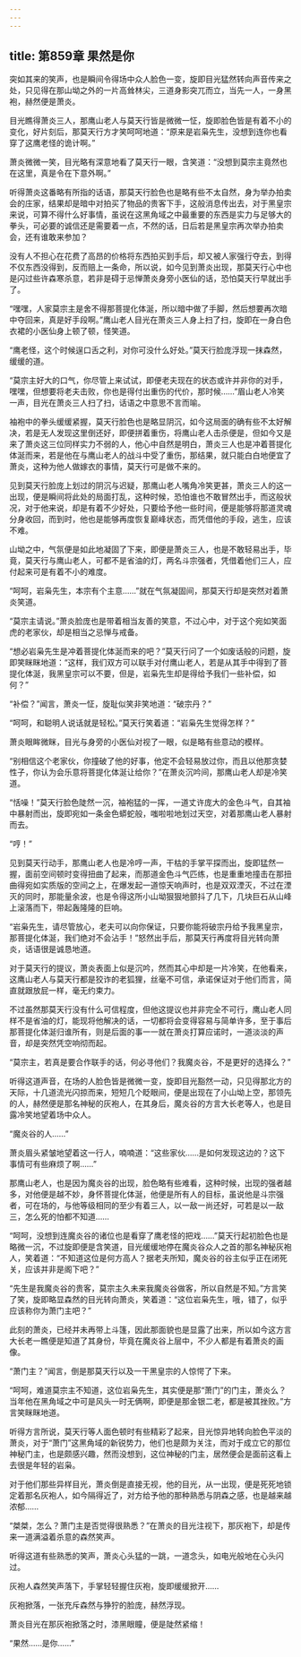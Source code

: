 ```yaml
---
---
---
```

title: 第859章 果然是你
---



突如其来的笑声，也是瞬间令得场中众人脸色一变，旋即目光猛然转向声音传来之处，只见得在那山坳之外的一片高耸林尖，三道身影突兀而立，当先一人，一身黑袍，赫然便是萧炎。

目光瞧得萧炎三人，那鹰山老人与莫天行皆是微微一怔，旋即脸色皆是有着不小的变化，好片刻后，那莫天行方才笑呵呵地道：“原来是岩枭先生，没想到连你也看穿了这鹰老怪的诡计啊。”

萧炎微微一笑，目光略有深意地看了莫天行一眼，含笑道：“没想到莫宗主竟然也在这里，真是令在下意外啊。”

听得萧炎这番略有所指的话语，那莫天行脸色也是略有些不太自然，身为举办拍卖会的庄家，结果却是暗中对拍买了物品的贵客下手，这般消息传出去，对于黑皇宗来说，可算不得什么好事情，虽说在这黑角域之中最重要的东西是实力与足够大的拳头，可必要的诚信还是需要着一点，不然的话，日后若是黑皇宗再次举办拍卖会，还有谁敢来参加？

没有人不担心在花费了高昂的价格将东西拍买到手后，却又被人家强行夺去，到得不仅东西没得到，反而赔上一条命，所以说，如今见到萧炎出现，那莫天行心中也是闪过些许森寒杀意，若非是碍于忌惮萧炎身旁小医仙的话，恐怕莫天行早就出手了。

“嘿嘿，人家莫宗主是舍不得那菩提化体涎，所以暗中做了手脚，然后想要再次暗中夺回来，真是好手段啊。”鹰山老人目光在萧炎三人身上扫了扫，旋即在一身白色衣裙的小医仙身上顿了顿，怪笑道。

“鹰老怪，这个时候逞口舌之利，对你可没什么好处。”莫天行脸庞浮现一抹森然，缓缓的道。

“莫宗主好大的口气，你尽管上来试试，即便老夫现在的状态或许并非你的对手，嘿嘿，但想要将老夫击败，你也是得付出重伤的代价，那时候……”眉山老人冷笑一声，目光在萧炎三人扫了扫，话语之中意思不言而喻。

袖袍中的拳头缓缓紧握，莫天行脸色也是略显阴沉，如今这局面的确有些不太好解决，若是无人发现这里倒还好，即便拼着重伤，将鹰山老人击杀便是，但如今又是来了萧炎这三位同样实力不弱的人，他心中自然是明白，萧炎三人也是冲着菩提化体涎而来，若是他在与鹰山老人的战斗中受了重伤，那结果，就只能白白地便宜了萧炎，这种为他人做嫁衣的事情，莫天行可是做不来的。

见到莫天行脸庞上划过的阴沉与迟疑，那鹰山老人嘴角冷笑更甚，萧炎三人的这一出现，便是瞬间将此处的局面打乱，这种时候，恐怕谁也不敢冒然出手，而这般状况，对于他来说，却是有着不少好处，只要给予他一些时间，便是能够将那道灵魂分身收回，而到时，他也是能够再度恢复巅峰状态，而凭借他的手段，逃生，应该不难。

山坳之中，气氛便是如此地凝固了下来，即便是萧炎三人，也是不敢轻易出手，毕竟，莫天行与鹰山老人，可都不是省油的灯，两名斗宗强者，凭借着他们三人，应付起来可是有着不小的难度。

“呵呵，岩枭先生，本宗有个主意……”就在气氛凝固间，那莫天行却是突然对着萧炎笑道。

“莫宗主请说。”萧炎脸庞也是带着相当友善的笑意，不过心中，对于这个宛如笑面虎的老家伙，却是相当之忌惮与戒备。

“想必岩枭先生是冲着菩提化体涎而来的吧？”莫天行问了一个如废话般的问题，旋即笑眯眯地道：“这样，我们双方可以联手对付鹰山老人，若是从其手中得到了菩提化体涎，我黑皇宗可以不要，但是，岩枭先生却是得给予我们一些补偿，如何？”

“补偿？”闻言，萧炎一怔，旋耻似笑非笑地道：“破宗丹？”

“呵呵，和聪明人说话就是轻松。”莫天行笑着道：“岩枭先生觉得怎样？”

萧炎眼眸微眯，目光与身旁的小医仙对视了一眼，似是略有些意动的模样。

“别相信这个老家伙，你撞破了他的好事，他定不会轻易放过你，而且以他那贪婪性子，你认为会乐意将菩提化体涎让给你？”在萧炎沉吟间，那鹰山老人却是冷笑道。

“恬噪！”莫天行脸色陡然一沉，袖袍猛的一挥，一道丈许庞大的金色斗气，自其袖中暴射而出，旋即宛如一条金色蟒蛇般，嗤啦啦地划过天空，对着那鹰山老人暴射而去。

“哼！”

见到莫天行动手，那鹰山老人也是冷哼一声，干枯的手掌平探而出，旋即猛然一握，面前空间顿时变得扭曲了起来，而那道金色斗气匹练，也是重重地撞击在那扭曲得宛如实质版的空间之上，在爆发起一道惊天响声时，也是双双湮灭，不过在湮灭的同时，那能量余波，也是令得这所小山坳狠狠地颤抖了几下，几块巨石从山峰上滚落而下，带起轰隆隆的巨响。

“岩枭先生，请尽管放心，老夫可以向你保证，只要你能将破宗丹给予我黑皇宗，那菩提化体涎，我们绝对不会沾手！”怒然出手后，那莫天行再度将目光转向萧炎，话语很是诚恳地道。

对于莫天行的提议，萧炎表面上似是沉吟，然而其心中却是一片冷笑，在他看来，这鹰山老人与莫天行都是狡诈的老狐狸，丝毫不可信，承诺保证对于他们而言，简直就跟放屁一样，毫无约束力。

不过虽然那莫天行没有什么可信程度，但他这提议也并非完全不可行，鹰山老人同样不是省油的灯，能现将他解决的话，一切都将会变得容易与简单许多，至于事后那菩提化体涎归谁所有，则是后面的事一一就在萧炎打算应诺时，一道淡淡的声音，却是突然凭空响彻而起。

“莫宗主，若真是要合作联手的话，何必寻他们？我魔炎谷，不是更好的选择么？”

听得这道声音，在场的人脸色皆是微微一变，旋即目光豁然一动，只见得那北方的天际，十几道流光闪掠而来，短短几个眨眼间，便是出现在了小山坳上空，那领先的人，赫然便是那名神秘的灰袍人，在其身后，魔炎谷的方言大长老等人，也是目露冷笑地望着场中众人。

“魔炎谷的人……”

萧炎眉头紧皱地望着这一行人，喃喃道：“这些家伙……是如何发现这边的？这下事情可有些麻烦了啊……”

那鹰山老人，也是因为魔炎谷的出现，脸色略有些难看，这种时候，出现的强者越多，对他便是越不妙，身怀菩提化体涎，他便是所有人的目标，虽说他是斗宗强者，可在场的，与他等级相同的至少有着三人，以一敌一尚还好，可若是以一敌三，怎么死的怕都不知道……

“呵呵，没想到连魔炎谷的诸位也是看穿了鹰老怪的把戏……”莫天行起初脸色也是略微一沉，不过旋即便是含笑道，目光缓缓地停在魔炎谷众人之首的那名神秘灰袍人，笑着道：“不知道这位是何方高人？据老夫所知，魔炎谷的谷主似乎正在闭死关，应该并非是阁下吧？”

“先生是我魔炎谷的贵客，莫宗主久未来我魔炎谷做客，所以自然是不知。”方言笑了笑，旋即略显森然的目光转向萧炎，笑着道：“这位岩枭先生，哦，错了，似乎应该称你为萧门主吧？”

此刻的萧炎，已经并未再带上斗篷，因此那面貌也是显露了出来，所以如今这方言大长老一瞧便是知道了其身份，毕竟在魔炎谷上层中，不少人都是有着萧炎的画像。

“萧门主？”闻言，倒是那莫天行以及一干黑皇宗的人惊愕了下来。

“呵呵，难道莫宗主不知道，这位岩枭先生，其实便是那“萧门”的门主，萧炎么？当年他在黑角域之中可是风头一时无俩啊，即便是那金银二老，都是被其挫败。”方言笑眯眯地道。

听得方言所说，莫天行等人面色顿时有些精彩了起来，目光惊异地转向脸色平淡的萧炎，对于“萧门”这黑角域的新锐势力，他们也是颇为关注，而对于成立它的那位神秘门主，也是颇感兴趣，然而没想到，这位神秘的门主，居然便会是面前这看上去很是年轻的岩枭。

对于他们那些异样目光，萧炎倒是直接无视，他的目光，从一出现，便是死死地锁定着那名灰袍人，如今隔得近了，对方给予他的那种熟悉与阴森之感，也是越来越浓郁……

“桀桀，怎么？萧门主是否觉得很熟悉？”在萧炎的目光注视下，那灰袍下，却是传来一道满溢着杀意的森然笑声。

听得这道有些熟悉的笑声，萧炎心头猛的一跳，一道念头，如电光般地在心头闪过。

灰袍人森然笑声落下，手掌轻轻握住灰袍，旋即缓缓掀开……

灰袍掀落，一张充斥森然与狰狞的脸庞，赫然浮现。

萧炎目光在那灰袍掀落之时，漆黑眼瞳，便是陡然紧缩！

“果然……是你……”